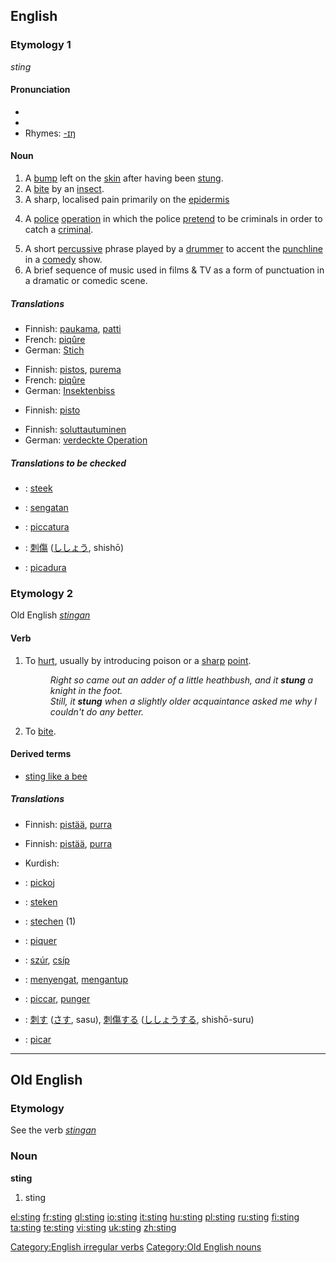 {{wikipedia|dab=sting}}
==English==

===Etymology 1===
{{OE.}} ''sting''

{{rfc-level|check placement of Pronunciation}}

====Pronunciation====
*{{IPA|/'stɪɳ/}}
*{{audio|en-us-sting.ogg|Audio (US)}}
*Rhymes: [[Rhymes:English:-ɪŋ|-ɪŋ]]

====Noun====
{{en-noun}}

# A [[bump]] left on the [[skin]] after having been [[stung]].
# A [[bite]] by an [[insect]].
# A sharp, localised pain primarily on the [[epidermis]]
# {{law enforcement}} A [[police]] [[operation]] in which the police [[pretend]] to be criminals in order to catch a [[criminal]].
# A short [[percussive]] phrase played by a [[drummer]] to accent the [[punchline]] in a [[comedy]] show.
# A  brief sequence of music used in films & TV as a form of punctuation in a dramatic or comedic scene.

=====Translations=====
{{trans-top|bump on skin after having been stung}}
*Finnish: [[paukama]], [[patti]]
*French: [[piqûre]]
*German: [[Stich]] {{m}}
{{trans-mid}}
{{trans-bottom}}

{{trans-top|bite by an insect}}
*Finnish: [[pistos]], [[purema]]
*French: [[piqûre]]
*German: [[Insektenbiss]] {{m}}
{{trans-mid}}
{{trans-bottom}}

{{trans-top|sharp, localised pain in epidermis}}
*Finnish: [[pisto]]
{{trans-mid}}
{{trans-bottom}}

{{trans-top|police operation}}
*Finnish: [[soluttautua|soluttautuminen]]
*German: [[verdeckte Operation]] {{f}}
{{trans-mid}}
{{trans-bottom}}

=====Translations to be checked=====
{{checktrans}}
<!--Remove this section once all of the translations below have been moved into the tables above.-->
*{{ttbc|Dutch}}: [[steek]]
*{{ttbc|Indonesian}}: [[sengat|sengatan]]
*{{ttbc|Interlingua}}: [[piccatura]]
*{{ttbc|Japanese}}: [[刺傷]] ([[ししょう]], shishō)
*{{ttbc|Spanish}}: [[picadura]]

===Etymology 2===
Old English ''[[stingan]]''

====Verb====
{{en-verb|stings|stinging|'''[[stang]]''' or '''[[stung]]'''|stung}}

# {{transitive}} To [[hurt]], usually by introducing poison or a [[sharp]] [[point]].
#:''Right so came out an adder of a little heathbush, and it '''stung''' a knight in the foot.''
#:''Still, it '''stung''' when a slightly older acquaintance asked me why I couldn't do any better.''
# {{transitive|of an insect}} To [[bite]].

====Derived terms====
*[[sting like a bee]]
=====Translations=====
{{trans-top|to hurt}}
*Finnish: [[pistää]], [[purra]]
{{trans-mid}}
{{trans-bottom}}

{{trans-top|(''of an insect'') To bite}}
*Finnish: [[pistää]], [[purra]]
{{trans-mid}}
*Kurdish: {{KUchar|[[پێوه‌دان]]}}
{{trans-bottom}}

{{checktrans}}
{{top}}
*{{ttbc|Albanian}}: [[pickoj]]
*{{ttbc|Dutch}}: [[steken]]
*{{ttbc|German}}: [[stechen]] (1)
*{{ttbc|French}}: [[piquer]]
{{mid}}
*{{ttbc|Hungarian}}: [[szúr]], [[csíp]]
*{{ttbc|Indonesian}}: [[sengat|menyengat]], [[antup|mengantup]]
*{{ttbc|Interlingua}}: [[piccar]], [[punger]]
*{{ttbc|Japanese}}: [[刺す]] ([[さす]], sasu), [[刺傷]]する ([[ししょう]]する, shishō-suru)
*{{ttbc|Spanish}}: [[picar]]
{{bottom}}

[[Category:English irregular verbs]]

----

==Old English==

===Etymology===
See the verb ''[[stingan]]''

===Noun===
'''sting'''

# sting

[[Category:Old English nouns]]

[[el:sting]]
[[fr:sting]]
[[gl:sting]]
[[io:sting]]
[[it:sting]]
[[hu:sting]]
[[pl:sting]]
[[ru:sting]]
[[fi:sting]]
[[ta:sting]]
[[te:sting]]
[[vi:sting]]
[[uk:sting]]
[[zh:sting]]